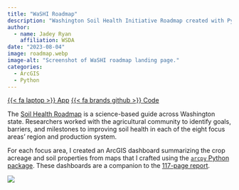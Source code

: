 ```yaml
---
title: "WaSHI Roadmap"
description: "Washington Soil Health Initiative Roadmap created with Python and ArcGIS Dashboards & Experience Builder"
author: 
  - name: Jadey Ryan
    affiliation: WSDA
date: "2023-08-04"
image: roadmap.webp
image-alt: "Screenshot of WaSHI roadmap landing page."
categories:
  - ArcGIS
  - Python
---
```


<span class="listing-btn-group">
<a href="https://experience.arcgis.com/experience/505ae4db89ca43f1b943325e6a76e99c" class="btn" role="button">{{< fa laptop >}} App</a> 
<a href="https://github.com/WA-Department-of-Agriculture/washi_roadmap" class="btn" role="button">{{< fa brands github >}} Code</a>
</span>

The [Soil Health Roadmap](https://washingtonsoilhealthinitiative.com/roadmap/) is a science-based guide across Washington state. Researchers worked with the agricultural community to identify goals, barriers, and milestones to improving soil health in each of the eight focus areas' region and production system.

For each focus area, I created an ArcGIS dashboard summarizing the crop acreage and soil properties from maps that I crafted using the [`arcpy` Python package](https://pro.arcgis.com/en/pro-app/latest/arcpy/get-started/importing-arcpy.htm). These dashboards are a companion to the [117-page report](https://hk79fd.p3cdn1.secureserver.net/wp-content/uploads/2023/09/WSU-Soil-Health-Roadmap-updated-August-2023_page.pdf).

![](roadmap.webp){.img-center fig-alt="Screenshot of WaSHI roadmap landing page."}

